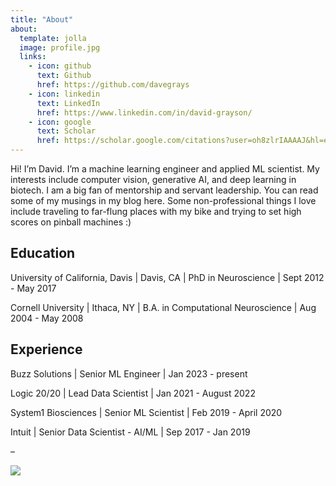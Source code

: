 ```yaml
---
title: "About"
about:
  template: jolla
  image: profile.jpg
  links:
    - icon: github
      text: Github
      href: https://github.com/davegrays
    - icon: linkedin
      text: LinkedIn
      href: https://www.linkedin.com/in/david-grayson/
    - icon: google
      text: Scholar
      href: https://scholar.google.com/citations?user=oh8zlrIAAAAJ&hl=en
---
```


Hi! I'm David. I'm a machine learning engineer and applied ML scientist. My interests include computer vision, generative AI, and deep learning in biotech. I am a big fan of mentorship and servant leadership. You can read some of my musings in my blog here. Some non-professional things I love include traveling to far-flung places with my bike and trying to set high scores on pinball machines :)

## Education

University of California, Davis | Davis, CA | PhD in Neuroscience | Sept 2012 - May 2017

Cornell University | Ithaca, NY | B.A. in Computational Neuroscience | Aug 2004 - May 2008

## Experience

Buzz Solutions | Senior ML Engineer | Jan 2023 - present

Logic 20/20 | Lead Data Scientist | Jan 2021 - August 2022

System1 Biosciences | Senior ML Scientist | Feb 2019 - April 2020

Intuit | Senior Data Scientist - AI/ML | Sep 2017 - Jan 2019

--

![](email.png)